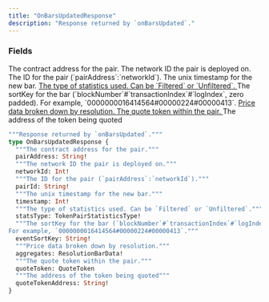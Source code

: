 ```yaml
---
title: "OnBarsUpdatedResponse"
description: "Response returned by `onBarsUpdated`."
---
```


### Fields

<ResponseField name="pairAddress" type="String!" required>
  The contract address for the pair.
</ResponseField>

<ResponseField name="networkId" type="Int!" required>
  The network ID the pair is deployed on.
</ResponseField>

<ResponseField name="pairId" type="String!" required>
  The ID for the pair (`pairAddress`:`networkId`).
</ResponseField>

<ResponseField name="timestamp" type="Int!" required>
  The unix timestamp for the new bar.
</ResponseField>

<a href="/api-reference/types/tokenpairstatisticstype">
  <ResponseField name="statsType" type="TokenPairStatisticsType!" required>
    The type of statistics used. Can be `Filtered` or `Unfiltered`.
  </ResponseField>
</a>

<ResponseField name="eventSortKey" type="String!" required>
  The sortKey for the bar (`blockNumber`#`transactionIndex`#`logIndex`, zero padded).
For example, `0000000016414564#00000224#00000413`.
</ResponseField>

<a href="/api-reference/types/resolutionbardata">
  <ResponseField name="aggregates" type="ResolutionBarData!" required>
    Price data broken down by resolution.
  </ResponseField>
</a>

<a href="/api-reference/types/quotetoken">
  <ResponseField name="quoteToken" type="QuoteToken">
    The quote token within the pair.
  </ResponseField>
</a>

<ResponseField name="quoteTokenAddress" type="String!" required>
  The address of the token being quoted
</ResponseField>


```graphql OnBarsUpdatedResponse
"""Response returned by `onBarsUpdated`."""
type OnBarsUpdatedResponse {
  """The contract address for the pair."""
  pairAddress: String!
  """The network ID the pair is deployed on."""
  networkId: Int!
  """The ID for the pair (`pairAddress`:`networkId`)."""
  pairId: String!
  """The unix timestamp for the new bar."""
  timestamp: Int!
  """The type of statistics used. Can be `Filtered` or `Unfiltered`."""
  statsType: TokenPairStatisticsType!
  """The sortKey for the bar (`blockNumber`#`transactionIndex`#`logIndex`, zero padded).
For example, `0000000016414564#00000224#00000413`."""
  eventSortKey: String!
  """Price data broken down by resolution."""
  aggregates: ResolutionBarData!
  """The quote token within the pair."""
  quoteToken: QuoteToken
  """The address of the token being quoted"""
  quoteTokenAddress: String!
}
```
